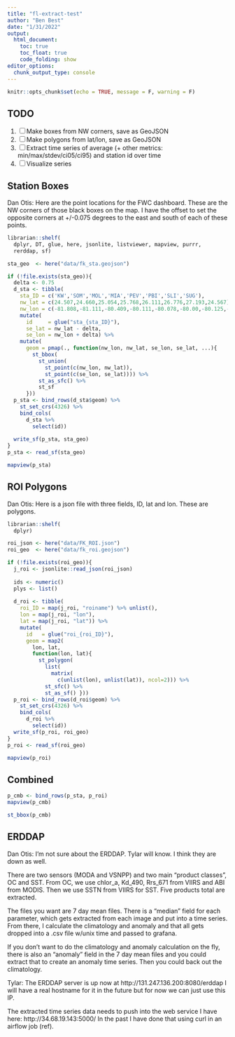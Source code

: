 ```yaml
---
title: "fl-extract-test"
author: "Ben Best"
date: "1/31/2022"
output:
  html_document:
    toc: true
    toc_float: true
    code_folding: show
editor_options: 
  chunk_output_type: console
---
```


```r
knitr::opts_chunk$set(echo = TRUE, message = F, warning = F)
```

## TODO

1. [ ] Make boxes from NW corners, save as GeoJSON
1. [ ] Make polygons from lat/lon, save as GeoJSON
1. [ ] Extract time series of average (+ other metrics: min/max/stdev/ci05/ci95) and station id over time
1. [ ] Visualize series

## Station Boxes

Dan Otis: Here are the point locations for the FWC dashboard. These are the NW corners of those black boxes on the map. I have the offset to set the opposite corners at +/-0.075 degrees to the east and south of each of these points.

```r
librarian::shelf(
  dplyr, DT, glue, here, jsonlite, listviewer, mapview, purrr, 
  rerddap, sf)

sta_geo  <- here("data/fk_sta.geojson")

if (!file.exists(sta_geo)){
  delta <- 0.75
  d_sta <- tibble(
    sta_ID = c('KW','SOM','MOL','MIA','PEV','PBI','SLI','SUG'),
    nw_lat = c(24.507,24.660,25.054,25.768,26.111,26.776,27.193,24.567),
    nw_lon = c(-81.808,-81.111,-80.409,-80.111,-80.078,-80.00,-80.125,-81.513)) %>% 
    mutate(
      id     = glue("sta_{sta_ID}"),
      se_lat = nw_lat - delta,
      se_lon = nw_lon + delta) %>% 
    mutate(
      geom = pmap(., function(nw_lon, nw_lat, se_lon, se_lat, ...){
        st_bbox(
          st_union(
            st_point(c(nw_lon, nw_lat)),
            st_point(c(se_lon, se_lat)))) %>% 
          st_as_sfc() %>% 
          st_sf
      }))
  p_sta <- bind_rows(d_sta$geom) %>% 
    st_set_crs(4326) %>% 
    bind_cols(
      d_sta %>% 
        select(id))
  
  write_sf(p_sta, sta_geo)
}
p_sta <- read_sf(sta_geo)

mapview(p_sta)
```

## ROI Polygons

Dan Otis: Here is a json file with three fields, ID, lat and lon. These are polygons.

```r
librarian::shelf(
  dplyr)

roi_json <- here("data/FK_ROI.json")
roi_geo  <- here("data/fk_roi.geojson")

if (!file.exists(roi_geo)){
  j_roi <- jsonlite::read_json(roi_json)
  
  ids <- numeric()
  plys <- list()
  
  d_roi <- tibble(
    roi_ID = map(j_roi, "roiname") %>% unlist(),
    lon = map(j_roi, "lon"),
    lat = map(j_roi, "lat")) %>% 
    mutate(
      id   = glue("roi_{roi_ID}"),
      geom = map2(
        lon, lat, 
        function(lon, lat){
          st_polygon(
            list(
              matrix(
                c(unlist(lon), unlist(lat)), ncol=2))) %>% 
            st_sfc() %>% 
            st_as_sf() }))
  p_roi <- bind_rows(d_roi$geom) %>% 
    st_set_crs(4326) %>% 
    bind_cols(
      d_roi %>% 
        select(id))
  write_sf(p_roi, roi_geo)
}
p_roi <- read_sf(roi_geo)

mapview(p_roi)
```

## Combined

```r
p_cmb <- bind_rows(p_sta, p_roi)
mapview(p_cmb)

st_bbox(p_cmb)
```

## ERDDAP

Dan Otis: I'm not sure about the ERDDAP. Tylar will know. I think they are down as well.

There are two sensors (MODA and VSNPP) and two main "product classes", OC and SST. From OC, we use chlor_a, Kd_490, Rrs_671 from VIIRS and ABI from MODIS. Then we use SSTN from VIIRS for SST. Five products total are extracted.

The files you want are 7 day mean files. There is a "median" field for each parameter, which gets extracted from each image and put into a time series. From there, I calculate the climatology and anomaly and that all gets dropped into a .csv file w/unix time and passed to grafana. 

If you don't want to do the climatology and anomaly calculation on the fly, there is also an "anomaly" field in the 7 day mean files and you could extract that to create an anomaly time series. Then you could back out the climatology.

Tylar: The ERDDAP server is up now at http://131.247.136.200:8080/erddap
I will have a real hostname for it in the future but for now we can just use this IP.

The extracted time series data needs to push into the web service I have here: http://34.68.19.143:5000/
In the past I have done that using curl in an airflow job (ref).

```r



```

